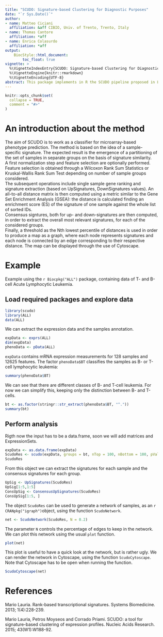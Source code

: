```yaml
---
title: "SCUDO: Signature-based Clustering for Diagnostic Purposes"
date: "`r Sys.Date()`"
author:
- name: Matteo Ciciani
  affiliation: &aff CIBIO, Univ. of Trento, Trento, Italy
- name: Thomas Cantore
  affiliation: *aff
- name: Enrica Colasurdo
  affiliation: *aff
output:
    BiocStyle::html_document:
        toc_float: true
vignette: >
  %\VignetteIndexEntry{SCUDO: Signature-based Clustering for Diagnostic Purposes}
  %\VignetteEngine{knitr::rmarkdown}
  %\VignetteEncoding{UTF-8}
abstract: This package implements in R the SCUDO pipeline proposed in Lauria (2013) and Lauria, Moyseos, Priami (2015).
---
```


```r
knitr::opts_chunk$set(
  collapse = TRUE,
  comment = "#>"
)
```

# An introduction about the method

The aim of SCUDO is to work as a classifier for microarray-based phenotype prediction. The method is based on the idea of a sample-specific signature. The expected result is the emergence of a partitioning of the set of samples in separate groups on the basis of signature similarity. \
A first normalization step and feature selection are optionally performed. Feature selection is obtained through a Wilcoxon Rank Sum Statistics or Kruskal-Wallis Rank Sum Test depending on number of sample groups considered. \
The subsequent operations include single sample gene ranking and signature extraction (based on UpSignatures, DownSignatures values). An all-to-all distance matrix is then computed using a metric similar to the Gene Set Enrichment Analysis (GSEA): the distance is calculated finding an enrichment score (ES) of the signature of one sample against the whole list of sorted IDs.\
Consensus signtures, both for up- and down-signatures are then computed, in order to extract the overall most relevant signatures, for each of the considered groups.\   
Finally, a threshold as the Nth lowest percentile of distances is used in order to produce a map as a graph, where each node represents signatures and each node is connected by an edge corresponding to their respective distance. The map can be displayed through the use of Cytoscape. 

# Example

Example using the `r Biocpkg("ALL")` package, containing data of T- and B-cell Acute Lymphocytic Leukemia.

## Load required packages and explore data

```r
library(scudo)
library(ALL)
data(ALL)
```

We can extract the expression data and the samples annotation.

```r
expData <- exprs(ALL)
dim(expData)
phenoData <- pData(ALL)
```

`expData` contains mRNA expression measurements for 128 samples and 12625 features. The factor `phenoData$BT` classifies the samples as B- or T-cell lymphocytic leukemia:

```r
summary(phenoData$BT)
```

We can see that there are different classes of B- and T-cell leukemia. For now we can simplify this, keeping only the distinction between B- and T-cells.

```r
bt <- as.factor(stringr::str_extract(phenoData$BT, "^."))
summary(bt)
```

## Perform analysis

Rigth now the input has to be a data.frame, soon we will add matrices and ExpressionSets.

```r
expData <- as.data.frame(expData)
ScudoRes <- scudo(expData, groups = bt, nTop = 100, nBottom = 100, pValue = 0.1)
ScudoRes
```

From this object we can extract the signatures for each sample and the consensus signatures for each group.

```r
UpSig <- UpSignatures(ScudoRes)
UpSig[1:5,1:5]
ConsUpSig <- ConsensusUpSignatures(ScudoRes)
ConsUpSig[1:5, ]
```

The object `ScudoRes` can be used to generate a network of samples, as an `r CRANpkg("igraph")`object, using the function `ScudoNetwork`.

```r
net <- ScudoNetwork(ScudoRes, N = 0.2)
```

The parameter `N` controls the percentage of edges to keep in the network. We can plot this network using the usual `plot` function.

```r
plot(net)
```

This plot is useful to have a quick look at the network, but is rather ugly. We can render the network in Cytoscape, using the function `ScudoCytoscape`. Note that Cytoscape has to be open when running the function.

```r
ScudoCytoscape(net)
```

# References

Mario Lauria. Rank-based transcriptional signatures. Systems Biomedicine. 2013; 1(4):228-239.

Mario Lauria, Petros Moyseos and Corrado Priami. SCUDO: a tool for signature-based clustering of expression profiles. Nucleic Acids Research. 2015; 43(W1):W188-92.

